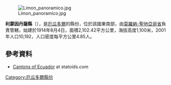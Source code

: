 [[Image:Limon_panoramico.jpg|right]]

{{Coord|3|4|S|78|20|W|display=title}}

'''利蒙因丹薩縣'''（{{lang-es|Cantón Limón Indanza}}），是[[厄瓜多爾|厄瓜多爾]]的縣份，位於該國東南部，由[[莫羅納-聖地亞哥省|莫羅納-聖地亞哥省]]負責管轄，始建於1914年8月4日，面積2,102.42平方公里，海拔高度1,100米，2001年人口10,192，人口密度每平方公里4.85人。

==參考資料==
*[http://www.statoids.com/yec.html Cantons of Ecuador]{{Wayback|url=http://www.statoids.com/yec.html |date=20110628180130 }} at statoids.com

{{厄瓜多爾縣份}}

[[Category:厄瓜多爾縣份|Category:厄瓜多爾縣份]]


{{Ecuador-geo-stub}}